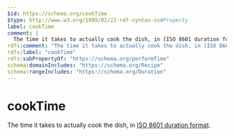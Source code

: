```yaml
---
$id: https://schema.org/cookTime
$type: http://www.w3.org/1999/02/22-rdf-syntax-ns#Property
label: cookTime
comment: |
  The time it takes to actually cook the dish, in [ISO 8601 duration format](http://en.wikipedia.org/wiki/ISO_8601).
rdfs:comment: "The time it takes to actually cook the dish, in [ISO 8601 duration format](http://en.wikipedia.org/wiki/ISO_8601)."
rdfs:label: "cookTime"
rdfs:subPropertyOf: "https://schema.org/performTime"
schema:domainIncludes: "https://schema.org/Recipe"
schema:rangeIncludes: "https://schema.org/Duration"
---
```


# cookTime

The time it takes to actually cook the dish, in [ISO 8601 duration format](http://en.wikipedia.org/wiki/ISO_8601).

